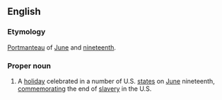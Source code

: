 ==English==
===Etymology===
[[portmanteau|Portmanteau]] of [[June]] and [[nineteenth]].

===Proper noun===
{{wikipedia}}
{{en-proper noun}}
# {{US}} A [[holiday]] celebrated in a number of U.S. [[state]]s on [[June]] nineteenth, [[commemorating|commemorating]] the end of [[slavery]] in the U.S.
